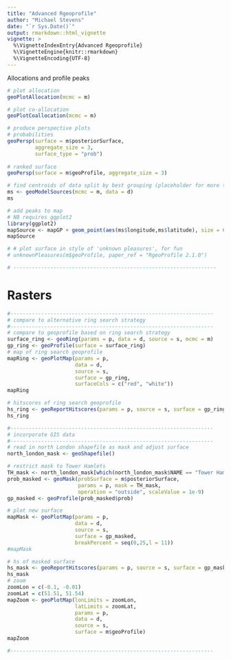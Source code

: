 ```yaml
---
title: "Advanced Rgeoprofile"
author: "Michael Stevens"
date: "`r Sys.Date()`"
output: rmarkdown::html_vignette
vignette: >
  %\VignetteIndexEntry{Advanced Rgeoprofile}
  %\VignetteEngine{knitr::rmarkdown}
  %\VignetteEncoding{UTF-8}
---
```


Allocations and profile peaks

```r

# plot allocation
geoPlotAllocation(mcmc = m)

# plot co-allocation
geoPlotCoallocation(mcmc = m)

# produce perspective plots
# probabilities
geoPersp(surface = m$posteriorSurface, 
         aggregate_size = 3, 
         surface_type = "prob")
         
# ranked surface
geoPersp(surface = m$geoProfile, aggregate_size = 3)

# find centroids of data split by best grouping (placeholder for more thorough method)
ms <- geoModelSources(mcmc = m, data = d)
ms

# add peaks to map
# NB requires ggplot2
library(ggplot2)
mapSource <- mapGP + geom_point(aes(ms$longitude,ms$latitude), size = 6, pch = 3, col = "red")
mapSource

# # plot surface in style of 'unknown pleasures', for fun
# unknownPleasures(m$geoProfile, paper_ref = "RgeoProfile 2.1.0")

# ------------------------------------------------------------------

```

# Rasters

```r
#------------------------------------------------------------------
# compare to alternative ring search strategy
#------------------------------------------------------------------
# compare to geoprofile based on ring search strategy
surface_ring <- geoRing(params = p, data = d, source = s, mcmc = m)
gp_ring <- geoProfile(surface = surface_ring)
# map of ring search geoprofile
mapRing <- geoPlotMap(params = p, 
                      data = d, 
                      source = s, 
                      surface = gp_ring,
                      surfaceCols = c("red", "white"))
mapRing

# hitscores of ring search geoprofile
hs_ring <- geoReportHitscores(params = p, source = s, surface = gp_ring)
hs_ring

#------------------------------------------------------------------
# incorporate GIS data
#------------------------------------------------------------------
# read in north London shapefile as mask and adjust surface
north_london_mask <- geoShapefile()

# restrict mask to Tower Hamlets
TH_mask <- north_london_mask[which(north_london_mask$NAME == "Tower Hamlets"),]
prob_masked <- geoMask(probSurface = m$posteriorSurface, 
                       params = p, mask = TH_mask,
                       operation = "outside", scaleValue = 1e-9)
gp_masked <- geoProfile(prob_masked$prob)

# plot new surface
mapMask <- geoPlotMap(params = p, 
                      data = d, 
                      source = s, 
                      surface = gp_masked, 
                      breakPercent = seq(0,25,l = 11))
#mapMask

# hs of masked surface
hs_mask <- geoReportHitscores(params = p, source = s, surface = gp_masked)
hs_mask
# zoom
zoomLon = c(-0.1, -0.01)
zoomLat = c(51.51, 51.54)
mapZoom <- geoPlotMap(lonLimits = zoomLon, 
                      latLimits = zoomLat, 
                      params = p,
                      data = d, 
                      source = s, 
                      surface = m$geoProfile)
mapZoom

#------------------------------------------------------------------
```
